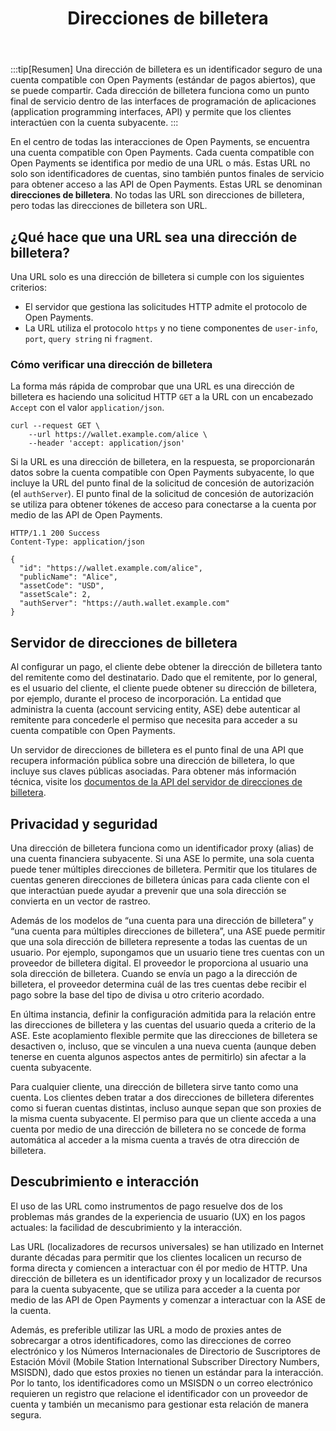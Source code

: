 ﻿---
title: Direcciones de billetera
parent: Concepts
---

:::tip[Resumen]
Una dirección de billetera es un identificador seguro de una cuenta compatible con Open Payments (estándar de pagos abiertos), que se puede compartir. Cada dirección de billetera funciona como un punto final de servicio dentro de las interfaces de programación de aplicaciones (application programming interfaces, API) y permite que los clientes interactúen con la cuenta subyacente.
:::

En el centro de todas las interacciones de Open Payments, se encuentra una cuenta compatible con Open Payments. Cada cuenta compatible con Open Payments se identifica por medio de una URL o más. Estas URL no solo son identificadores de cuentas, sino también puntos finales de servicio para obtener acceso a las API de Open Payments. Estas URL se denominan **direcciones de billetera**. No todas las URL son direcciones de billetera, pero todas las direcciones de billetera son URL.

## ¿Qué hace que una URL sea una dirección de billetera?

Una URL solo es una dirección de billetera si cumple con los siguientes criterios:

- El servidor que gestiona las solicitudes HTTP admite el protocolo de Open Payments.
- La URL utiliza el protocolo `https` y no tiene componentes de `user-info`, `port`, `query string` ni `fragment`.

### Cómo verificar una dirección de billetera

La forma más rápida de comprobar que una URL es una dirección de billetera es haciendo una solicitud HTTP `GET` a la URL con un encabezado `Accept` con el valor `application/json`.

```http
curl --request GET \
 	--url https://wallet.example.com/alice \
 	--header 'accept: application/json'
```

Si la URL es una dirección de billetera, en la respuesta, se proporcionarán datos sobre la cuenta compatible con Open Payments subyacente, lo que incluye la URL del punto final de la solicitud de concesión de autorización (el `authServer`). El punto final de la solicitud de concesión de autorización se utiliza para obtener tókenes de acceso para conectarse a la cuenta por medio de las API de Open Payments.

```http
HTTP/1.1 200 Success
Content-Type: application/json

{
  "id": "https://wallet.example.com/alice",
  "publicName": "Alice",
  "assetCode": "USD",
  "assetScale": 2,
  "authServer": "https://auth.wallet.example.com"
}
```

## Servidor de direcciones de billetera

Al configurar un pago, el cliente debe obtener la dirección de billetera tanto del remitente como del destinatario. Dado que el remitente, por lo general, es el usuario del cliente, el cliente puede obtener su dirección de billetera, por ejemplo, durante el proceso de incorporación. La entidad que administra la cuenta (account servicing entity, ASE) debe autenticar al remitente para concederle el permiso que necesita para acceder a su cuenta compatible con Open Payments.

Un servidor de direcciones de billetera es el punto final de una API que recupera información pública sobre una dirección de billetera, lo que incluye sus claves públicas asociadas. Para obtener más información técnica, visite los [documentos de la API del servidor de direcciones de billetera](/apis/wallet-address-server/operations/get-wallet-address/).

## Privacidad y seguridad

Una dirección de billetera funciona como un identificador proxy (alias) de una cuenta financiera subyacente. Si una ASE lo permite, una sola cuenta puede tener múltiples direcciones de billetera. Permitir que los titulares de cuentas generen direcciones de billetera únicas para cada cliente con el que interactúan puede ayudar a prevenir que una sola dirección se convierta en un vector de rastreo.

Además de los modelos de “una cuenta para una dirección de billetera” y “una cuenta para múltiples direcciones de billetera”, una ASE puede permitir que una sola dirección de billetera represente a todas las cuentas de un usuario. Por ejemplo, supongamos que un usuario tiene tres cuentas con un proveedor de billetera digital. El proveedor le proporciona al usuario una sola dirección de billetera. Cuando se envía un pago a la dirección de billetera, el proveedor determina cuál de las tres cuentas debe recibir el pago sobre la base del tipo de divisa u otro criterio acordado.

En última instancia, definir la configuración admitida para la relación entre las direcciones de billetera y las cuentas del usuario queda a criterio de la ASE. Este acoplamiento flexible permite que las direcciones de billetera se desactiven o, incluso, que se vinculen a una nueva cuenta (aunque deben tenerse en cuenta algunos aspectos antes de permitirlo) sin afectar a la cuenta subyacente.

Para cualquier cliente, una dirección de billetera sirve tanto como una cuenta. Los clientes deben tratar a dos direcciones de billetera diferentes como si fueran cuentas distintas, incluso aunque sepan que son proxies de la misma cuenta subyacente. El permiso para que un cliente acceda a una cuenta por medio de una dirección de billetera no se concede de forma automática al acceder a la misma cuenta a través de otra dirección de billetera.

## Descubrimiento e interacción

El uso de las URL como instrumentos de pago resuelve dos de los problemas más grandes de la experiencia de usuario (UX) en los pagos actuales: la facilidad de descubrimiento y la interacción.

Las URL (localizadores de recursos universales) se han utilizado en Internet durante décadas para permitir que los clientes localicen un recurso de forma directa y comiencen a interactuar con él por medio de HTTP. Una dirección de billetera es un identificador proxy y un localizador de recursos para la cuenta subyacente, que se utiliza para acceder a la cuenta por medio de las API de Open Payments y comenzar a interactuar con la ASE de la cuenta.

Además, es preferible utilizar las URL a modo de proxies antes de sobrecargar a otros identificadores, como las direcciones de correo electrónico y los Números Internacionales de Directorio de Suscriptores de Estación Móvil (Mobile Station International Subscriber Directory Numbers, MSISDN), dado que estos proxies no tienen un estándar para la interacción. Por lo tanto, los identificadores como un MSISDN o un correo electrónico requieren un registro que relacione el identificador con un proveedor de cuenta y también un mecanismo para gestionar esta relación de manera segura.
